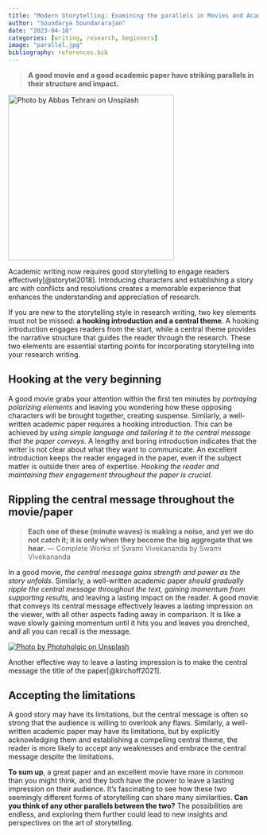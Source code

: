 ```yaml
---
title: "Modern Storytelling: Examining the parallels in Movies and Academic Papers"
author: "Soundarya Soundararajan"
date: "2023-04-18"
categories: [writing, research, beginners]
image: "parallel.jpg"
bibliography: references.bib
---
```


> **A good movie and a good academic paper have striking parallels in their structure and impact.**

[![Photo by Abbas Tehrani on Unsplash](parallel.jpg){fig-align="center" width="333"}](https://unsplash.com/photos/RNl71IBvrDE?utm_source=unsplash&utm_medium=referral&utm_content=creditCopyText)

Academic writing now requires good storytelling to engage readers effectively[@storytel2018]. Introducing characters and establishing a story arc with conflicts and resolutions creates a memorable experience that enhances the understanding and appreciation of research.

If you are new to the storytelling style in research writing, two key elements must not be missed: **a hooking introduction and a central theme**. A hooking introduction engages readers from the start, while a central theme provides the narrative structure that guides the reader through the research. These two elements are essential starting points for incorporating storytelling into your research writing.

## Hooking at the very beginning

A good movie grabs your attention within the first ten minutes by *portraying polarizing elements* and leaving you wondering how these opposing characters will be brought together, creating suspense. Similarly, a well-written academic paper requires a hooking introduction. This can be achieved by *using simple language and tailoring it to the central message that the paper conveys*. A lengthy and boring introduction indicates that the writer is not clear about what they want to communicate. An excellent introduction keeps the reader engaged in the paper, even if the subject matter is outside their area of expertise. *Hooking the reader and maintaining their engagement throughout the paper is crucial.*

## Rippling the central message throughout the movie/paper

> **Each one of these (minute waves) is making a noise, and yet we do not catch it; it is only when they become the big aggregate that we hear.** --- Complete Works of Swami Vivekananda by Swami Vivekananda

In a good movie, *the central message gains strength and power as the story unfolds*. Similarly, a well-written academic paper *should gradually ripple the central message throughout the text, gaining momentum from supporting results,* and leaving a lasting impact on the reader. A good movie that conveys its central message effectively leaves a lasting impression on the viewer, with all other aspects fading away in comparison. It is like a wave slowly gaining momentum until it hits you and leaves you drenched, and all you can recall is the message.



[![Photo by Photoholgic on Unsplash](waves.jpg)](https://unsplash.com/photos/RGvwatYi0-Q?utm_source=unsplash&utm_medium=referral&utm_content=creditCopyText)

Another effective way to leave a lasting impression is to make the central message the title of the paper[@kirchoff2021].

## Accepting the limitations

A good story may have its limitations, but the central message is often so strong that the audience is willing to overlook any flaws. Similarly, a well-written academic paper may have its limitations, but by explicitly acknowledging them and establishing a compelling central theme, the reader is more likely to accept any weaknesses and embrace the central message despite the limitations.

**To sum up**, a great paper and an excellent movie have more in common than you might think, and they both have the power to leave a lasting impression on their audience. It's fascinating to see how these two seemingly different forms of storytelling can share many similarities. **Can you think of any other parallels between the two?** The possibilities are endless, and exploring them further could lead to new insights and perspectives on the art of storytelling.

